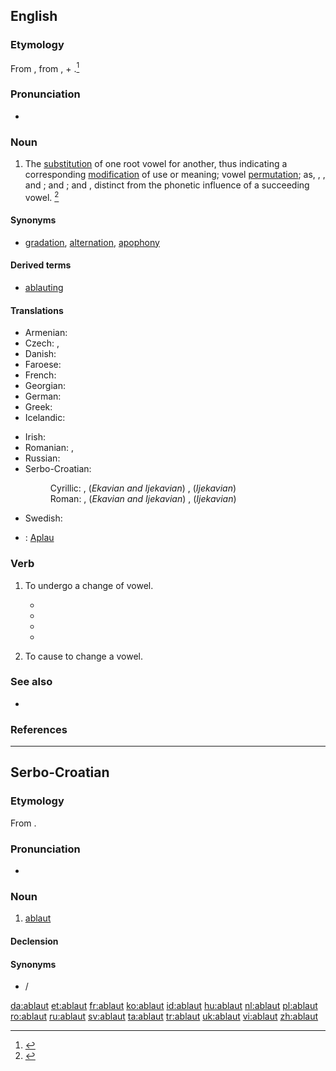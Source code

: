 {{also|Ablaut}}
==English==
{{wikipedia|Indo-European ablaut}}

===Etymology===
From {{etyl|de|en}} {{term|Ablaut||off-sound|lang=de}}, from {{term|ab||off|lang=de}}, + {{term|Laut||sound|lang=de}}.<ref>{{reference-book |editor=Morris, William |title=The American Heritage Dictionary of the English Language |origyear=1969 |year=1971 |publisher=American Heritage Publishing Co., Inc. |location=New York, NY |isbn=0-395-09066-0 |pages=3 }}</ref>

===Pronunciation===
* {{a|US}} {{IPA|/ˈɑbˌlaʊt/|/ˈɑpˌlaʊt/|/ˈæbˌlaʊt/}}

===Noun===
{{en-noun}}

# {{context|linguistics|lang=en}} The [[substitution]] of one root vowel for another, thus indicating a corresponding [[modification]] of use or meaning; vowel [[permutation]]; as, {{term|get}}, {{term|gat}}, and {{term|got}}; {{term|sing}} and {{term|song}}; {{term|hang}} and {{term|hung}}, distinct from the phonetic influence of a succeeding vowel. {{defdate|Mid 19<sup>th</sup> century.}}<ref name=SOED>{{reference-book | last =| first = | authorlink =  | coauthors =  | editor =Brown, Lesley  | others =  | title = The Shorter Oxford English Dictionary | origdate =  | origyear = 1933| origmonth =  | url =  | format =  | accessdate =  | accessyear =  | accessmonth =  | edition = 5th | date =  | year =2003| month =  | publisher =Oxford University Press  | location =Oxford, UK | language =  | id =  | doi = | isbn =978-0-19-860575-7 | lccn = | ol = | pages =5| chapter =  | chapterurl =  | quote =}}</ref>

====Synonyms====
* [[gradation]], [[alternation]], [[apophony]]

====Derived terms====
* [[ablauting]]

====Translations====
{{trans-top|substitution of one root vowel for another}}
* Armenian: {{t|hy|ձայնդարձ|tr=jayndarj}}
* Czech: {{t|cs|kmenostup|m}}, {{t|cs|střída|f}}
* Danish: {{t|da|aflyd|c}}
* Faroese: {{t|fo|avljóð|n}}
* French: {{t+|fr|apophonie|f}}
* Georgian: {{t|ka|აბლაუტი|tr=ablauti|sc=Geor}}
* German: {{t+|de|Ablaut|m}}
* Greek: {{t+|el|ετεροίωση|f|tr=eteroíosi}}
* Icelandic: {{t|is|hljóðskipti|n-p}}
{{trans-mid}}
* Irish: {{t|ga|ablabht}}
* Romanian: {{t+|ro|apofonie|f}}, {{t+|ro|ablaut|n}}
* Russian: {{t+|ru|аблаут|m|tr=abláut}}
* Serbo-Croatian:
*: Cyrillic: {{t|sh|а̀блаут|m|sc=Cyrl}}, (''Ekavian and Ijekavian'') {{t|sh|пре́вој|m|sc=Cyrl}}, (''Ijekavian'') {{t|sh|прије́вој|m|sc=Cyrl}}
*: Roman: {{t|sh|àblaut|m}}, (''Ekavian and Ijekavian'') {{t|sh|prévoj|m}}, (''Ijekavian'') {{t|sh|prijévoj|m}}
* Swedish: {{t+|sv|avljud|n}}
{{trans-bottom}}
{{checktrans-top}}
* {{ttbc|vi}}: [[Aplau]]
{{trans-bottom}}

===Verb===
{{en-verb}}

# {{context|intransitive|linguistics|of a vowel-containing linguistic component|lang=en}} To undergo a change of vowel.
#* {{quote-book|title=Function and Form in the -áya-formations of the Rig Veda and ...| page=209| books.google.com/books?isbn=3525262191| author=Stephanie W. Jamison| year=1983| passage=This root must once have '''ablauted''', given the associated nominal derivatives prthii- 'broad', prthivl- 'earth'. However, it does not '''ablaut''' at all in its verbal forms.}}
#* {{quote-book|title=Yupik Eskimo prosodic systems: descriptive and comparative studies| page=241| books.google.com/books?isbn=0933769377| author=Michael E. Krauss| year=1985| passage=What we find is that one cannot predict which members of V a given member of E will cause to '''ablaut'''}}
#* {{quote-book|title=Catching language: the standing challenge of grammar writing| page=536| books.google.com/books?isbn=3110186039| author=Felix K. Ameka, Alan Charles Dench, Nicholas Evans| year=2006| passage=It is these co-opted verbs that tend to '''ablaut''' variably in the different Dakotan dialects and that forced morphological restructuring}}
#* {{quote-book|title=Relative Clauses in Languages of the Americas: A Typological Overview| page=219| books.google.com/books?isbn=902720683X| author={{w|Bernard Comrie}}, Zarina Estrada Fernández| year=2012| passage=This allomorph also causes the back vowel to '''ablaut''' to a low vowel.}}
# {{context|transitive|linguistics|lang=en}} To cause to change a vowel.

===See also===
* {{pedialite|Apophony}}

===References===
<references/>

----

==Serbo-Croatian==

===Etymology===
From {{etyl|de|sh}} {{term|Ablaut|lang=de}}.

===Pronunciation===
* {{IPA|/ǎblaut/|lang=sh}}

===Noun===
{{sh-noun|g=m|head=àblaut|r|аблаут|а̀блаут}}

# [[#English|ablaut]]

====Declension====
{{sh-decl-noun
|àblaut|ablauti
|ablauta|ablauta
|ablautu|ablautima
|ablaut|ablaute
|ablaute|ablauti
|ablautu|ablautima
|ablautom|ablautima
}}

====Synonyms====
* {{l|sh|prévoj}} / {{l|sh|prijévoj}}

[[da:ablaut]]
[[et:ablaut]]
[[fr:ablaut]]
[[ko:ablaut]]
[[id:ablaut]]
[[hu:ablaut]]
[[nl:ablaut]]
[[pl:ablaut]]
[[ro:ablaut]]
[[ru:ablaut]]
[[sv:ablaut]]
[[ta:ablaut]]
[[tr:ablaut]]
[[uk:ablaut]]
[[vi:ablaut]]
[[zh:ablaut]]